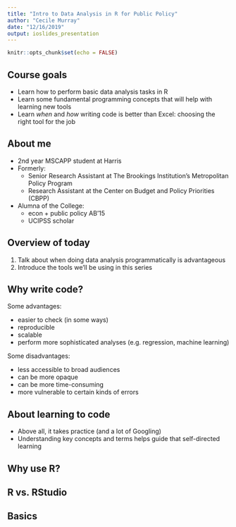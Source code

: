 ```yaml
---
title: "Intro to Data Analysis in R for Public Policy"
author: "Cecile Murray"
date: "12/16/2019"
output: ioslides_presentation
---
```


```r
knitr::opts_chunk$set(echo = FALSE)
```

## Course goals

- Learn how to perform basic data analysis tasks in R
- Learn some fundamental programming concepts that will help with learning new tools
- Learn *when* and *how* writing code is better than Excel: choosing the right tool for the job

## About me

- 2nd year MSCAPP student at Harris
- Formerly:
  - Senior Research Assistant at The Brookings Institution's Metropolitan Policy Program
  - Research Assistant at the Center on Budget and Policy Priorities (CBPP)
- Alumna of the College: 
  - econ + public policy AB'15 
  - UCIPSS scholar

## Overview of today

1. Talk about when doing data analysis programmatically is advantageous
2. Introduce the tools we'll be using in this series

## Why write code?

Some advantages:

- easier to check (in some ways)
- reproducible
- scalable
- perform more sophisticated analyses (e.g. regression, machine learning)

Some disadvantages:

- less accessible to broad audiences
- can be more opaque
- can be more time-consuming
- more vulnerable to certain kinds of errors

## About learning to code

- Above all, it takes practice (and a lot of Googling)
- Understanding key concepts and terms helps guide that self-directed learning

## Why use R?

## R vs. RStudio

## Basics



